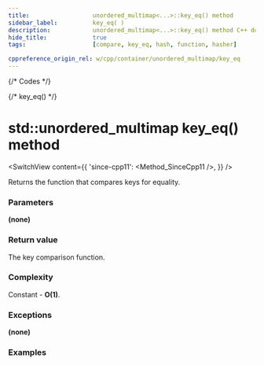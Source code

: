 ```yaml
---
title:					unordered_multimap<...>::key_eq() method
sidebar_label:			key_eq( )
description:			unordered_multimap<...>::key_eq() method C++ documentation
hide_title:				true
tags:					[compare, key_eq, hash, function, hasher]

cppreference_origin_rel: w/cpp/container/unordered_multimap/key_eq
---
```



{/* Codes */}

{/* key_eq() */}

# std::unordered_multimap key_eq() method

<SwitchView content={{
	'since-cpp11': <Method_SinceCpp11 />,
}} />

Returns the function that compares keys for equality.

### Parameters

**(none)**

### Return value

The key comparison function.

### Complexity

Constant - **O(1)**.

### Exceptions

**(none)**

### Examples

<ImproveSection />
